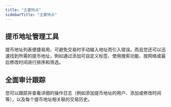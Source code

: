 ```yaml
---
title: "主要特点"
sidebarTitle: "主要特点"
---
```


## 提币地址管理工具
提币地址列表便捷易用，可避免交易时手动输入地址而引入错误。而且您还可以迅速找到所需的提币地址，例如通过添加可自定义标签、使用搜索功能、按网络或最后修改时间进行排序和筛选。

## 全面审计跟踪
您可以跟踪并查看详细的操作日志（例如添加提币地址的用户、添加或修改时间等），以及每个提币地址相关联的交易历史。